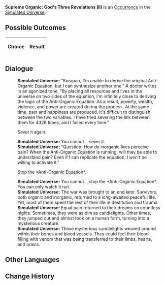 {{Simulated Universe Event Infobox
|title         = Supreme Organic: God's Three Revelations (II)
|image         = Trailblaze Secret 11.png
|type          =
|domains_su    = 
|domains_ext   = 
|domains_swarm = 
|domains_gng   = 
|requirements  =
|prev          = {{tx}}
|next          = {{tx}}
|indexRewards  =
|characters    = 
}}
'''Supreme Organic: God's Three Revelations (II)''' is an [[Simulated Universe/Occurrence|Occurrence]] in the [[Simulated Universe]].

==Possible Outcomes==
{| class="article-table"
!Choice
!Result

|}

<!--
==Gameplay Notes==

-->
==Dialogue==
{{Dialogue Start}}
:'''Simulated Universe:''' "Korapao, I'm unable to derive the original Anti-Organic Equation, but I can synthesize another one." A doctor writes in an agonized tone, "By placing all resources and lives in the universe on two sides of the equation, I'm infinitely close to deriving the logic of the Anti-Organic Equation. As a result, poverty, wealth, violence, and power are created during the process. At the same time, pain and happiness are produced. It's difficult to distinguish between the two variables. I have tried severing the link between them for 4328 times, and I failed every time."
:{{DIcon|Arrow}} Sever it again.
:'''Simulated Universe:''' You cannot... sever it.
:'''Simulated Universe:''' "Question: How do inorganic lives perceive pain? When the Anti-Organic Equation is running, will they be able to understand pain? Even if I can replicate the equation, I won't be willing to activate it."
:{{DIcon|Arrow}} Stop the *Anti-Organic Equation*.
:'''Simulated Universe:''' You cannot... stop the *Anti-Organic Equation*. You can only watch it run.
:'''Simulated Universe:''' The war was brought to an end later. Survivors, both organic and inorganic, returned to a long-awaited peaceful life. Yet, most of them spent the rest of their life in destitution and trauma.
:'''Simulated Universe:''' Equal pain returned to their dreams on countless nights. Sometimes, they were as dim as candlelights. Other times, they jumped out and almost took on a human form, turning into a mysterious creature.
:'''Simulated Universe:''' Those mysterious candlelights weaved around within their bones and blood vessels. They could feel their blood filling with venom that was being transferred to their limbs, hearts, and brains.
{{Dialogue End}}

==Other Languages==
{{Other Languages
|en   = Supreme Organic: God's Three Revelations (II)
|zhs  = 极致有机：「神的三个启示」•其二
|zht  = 極致有機：「神的三個啟示」•其二
|ja   = {{Rubi|有機|ゆうき}}の{{Rubi|極致|きょくち}}：「{{Rubi|神|かみ}}の{{Rubi|三|みっ}}つの{{Rubi|啓示|けいじ}}」・その2
|ko   = 궁극의 유기: 「신의 세 가지 계시」•2
|es   = Orgánico supremo: tres revelaciones divinas II
|fr   = Suprématie organique : Trois révélations (II)
|ru   = Высший органик: Три божественных откровения II
|th   = อินทรีย์ขั้นสุด: "คำใบ้ทั้งสามจากเทพเจ้า" (2)
|vi   = Hữu Cơ Tối Cao: 3 Gợi Ý Của Aeon 2
|de   = Organische Höchststufe: Drei göttliche Offenbarungen (II)
|id   = Organik Maksimal: "Tiga Petunjuk Dewa" (2)
|pt   = Orgânico Supremo: As Três Revelações de Deus (II)
}}

==Change History==
{{Change History|1.0}}
